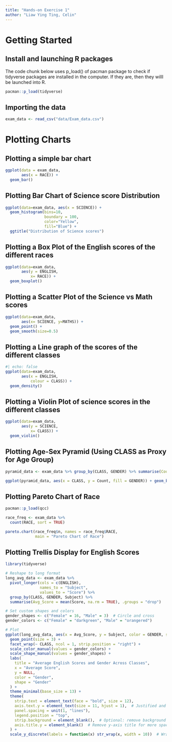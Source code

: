 ```yaml
---
title: "Hands-on Exercise 1"
author: "Liaw Ying Ting, Celin"
---
```


# Getting Started

## Install and launching R packages

The code chunk below uses p_load() of pacman package to check if tidyverse packages are installed in the computer. If they are, then they willl be launched into R.

```r
pacman::p_load(tidyverse)
```

## Importing the data

```r
exam_data <- read_csv("data/Exam_data.csv")
```

# Plotting Charts

## Plotting a simple bar chart

```r
ggplot(data = exam_data,
       aes(x = RACE)) +
  geom_bar()
```

## Plotting Bar Chart of Science score Distribution

```r
ggplot(data=exam_data, aes(x = SCIENCE)) +
  geom_histogram(bins=10, 
                 boundary = 100,
                 color="Yellow", 
                 fill="Blue") +
  ggtitle("Distribution of Science scores")
```

## Plotting a Box Plot of the English scores of the different races

```r
ggplot(data=exam_data, 
       aes(y = ENGLISH, 
           x= RACE)) +
  geom_boxplot()                     
```

## Plotting a Scatter Plot of the Science vs Math scores

```R
ggplot(data=exam_data, 
       aes(x= SCIENCE, y=MATHS)) +
  geom_point() +
  geom_smooth(size=0.5)
```

## Plotting a Line graph of the scores of the different classes

```R
#| echo: false
ggplot(data=exam_data, 
       aes(x = ENGLISH, 
           colour = CLASS)) +
  geom_density()
```

## Plotting a Violin Plot of science scores in the different classes

```R
ggplot(data=exam_data, 
       aes(y = SCIENCE, 
           x= CLASS)) +
  geom_violin()
```

## Plotting Age-Sex Pyramid (Using CLASS as Proxy for Age Group)

```R
pyramid_data <- exam_data %>% group_by(CLASS, GENDER) %>% summarise(Count = n(), .groups = "drop") %>% mutate(Count = ifelse(GENDER == "Male", -Count, Count))

ggplot(pyramid_data, aes(x = CLASS, y = Count, fill = GENDER)) + geom_bar(stat = "identity") + coord_flip() + labs(title = "Class-Gender Pyramid", x = "Class", y = "Number of Students") + theme_minimal()
```

## Plotting Pareto Chart of Race

```R
pacman::p_load(qcc)

race_freq <- exam_data %>%
  count(RACE, sort = TRUE)

pareto.chart(race_freq$n, names = race_freq$RACE,
             main = "Pareto Chart of Race")


```

## Plotting Trellis Display for English Scores

```R

library(tidyverse)

# Reshape to long format
long_avg_data <- exam_data %>%
  pivot_longer(cols = c(ENGLISH), 
               names_to = "Subject", 
               values_to = "Score") %>%
  group_by(CLASS, GENDER, Subject) %>%
  summarise(Avg_Score = mean(Score, na.rm = TRUE), .groups = "drop")

# Set custom shapes and colors
gender_shapes <- c("Female" = 16, "Male" = 3)  # Circle and cross
gender_colors <- c("Female" = "darkgreen", "Male" = "orangered")

# Plot
ggplot(long_avg_data, aes(x = Avg_Score, y = Subject, color = GENDER, shape = GENDER)) +
  geom_point(size = 3) +
  facet_wrap(~ CLASS, ncol = 1, strip.position = "right") +
  scale_color_manual(values = gender_colors) +
  scale_shape_manual(values = gender_shapes) +
  labs(
    title = "Average English Scores and Gender Across Classes",
    x = "Average Score",
    y = NULL,
    color = "Gender",
    shape = "Gender"
  ) +
  theme_minimal(base_size = 13) +
  theme(
    strip.text = element_text(face = "bold", size = 12),
    axis.text.y = element_text(size = 11, hjust = 1),  # Justified and consistent label styling
    panel.spacing = unit(1, "lines"),
    legend.position = "top",
    strip.background = element_blank(),  # Optional: remove background for facet labels
    axis.title.y = element_blank()  # Remove y-axis title for more space
  ) +
  scale_y_discrete(labels = function(x) str_wrap(x, width = 10))  # Wrap y-axis labels


```

